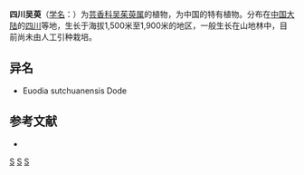 {{Speciesbox 
| genus = Evodia
| species = sutchuanensis
| authority = Dode
}}
'''四川吴萸'''（[[学名|学名]]：{{lang|la|''Evodia sutchuanensis''}}）为[[芸香科|芸香科]][[吴茱萸属|吴茱萸属]]的植物，为中国的特有植物。分布在[[中国大陆|中国大陆]]的[[四川|四川]]等地，生长于海拔1,500米至1,900米的地区，一般生长在山地林中，目前尚未由人工引种栽培。

== 异名 ==
* Euodia sutchuanensis Dode

== 参考文献 ==
<div class="references-small">
* {{cite web| url =http://www.bioinfo.cn/db05/KmzwSpecies.php?action=view&id=20186| title =四川吴萸| work =《中国高等植物数据库全库》| publisher =中国科学院微生物研究所| author =昆明植物研究所| accessdate =2009-02-25| deadurl =yes| archiveurl =https://web.archive.org/web/20160305075452/http://www.bioinfo.cn/db05/KmzwSpecies.php?action=view&id=20186| archivedate =2016-03-05}}
</div>

{{Taxonbar}}

[[Category:吴茱萸属|S]]
[[Category:中國特有植物|S]]
[[Category:四川植物|S]]